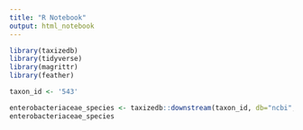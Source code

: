```yaml
---
title: "R Notebook"
output: html_notebook
---
```


```r
library(taxizedb)
library(tidyverse)
library(magrittr)
library(feather)
```

```r
taxon_id <- '543'
```

```r
enterobacteriaceae_species <- taxizedb::downstream(taxon_id, db="ncbi", downto='species', verbose=FALSE)
enterobacteriaceae_species
```

